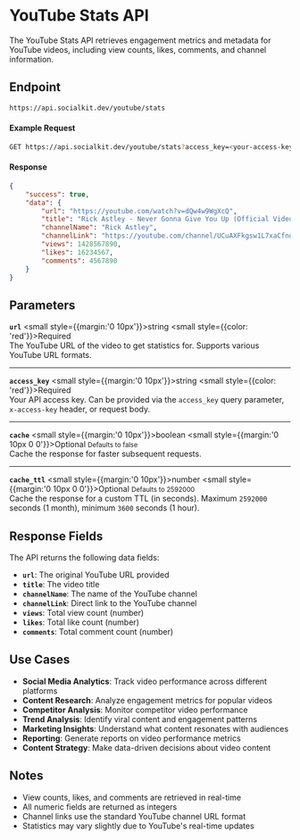 # YouTube Stats API

The YouTube Stats API retrieves engagement metrics and metadata for YouTube videos, including view counts, likes, comments, and channel information.

## Endpoint

```bash copy
https://api.socialkit.dev/youtube/stats
```

#### Example Request

```bash copy
GET https://api.socialkit.dev/youtube/stats?access_key=<your-access-key>&url=https://youtube.com/watch?v=dQw4w9WgXcQ
```

#### Response

```json
{
	"success": true,
	"data": {
		"url": "https://youtube.com/watch?v=dQw4w9WgXcQ",
		"title": "Rick Astley - Never Gonna Give You Up (Official Video)",
		"channelName": "Rick Astley",
		"channelLink": "https://youtube.com/channel/UCuAXFkgsw1L7xaCfnd5JJOw",
		"views": 1428567890,
		"likes": 16234567,
		"comments": 4567890
	}
}
```

## Parameters

**`url`** <small style={{margin:'0 10px'}}>string</small> <small style={{color: 'red'}}>Required</small><br/>
The YouTube URL of the video to get statistics for. Supports various YouTube URL formats.

---

**`access_key`** <small style={{margin:'0 10px'}}>string</small> <small style={{color: 'red'}}>Required</small><br/>
Your API access key. Can be provided via the `access_key` query parameter, `x-access-key` header, or request body.

---

**`cache`** <small style={{margin:'0 10px'}}>boolean</small> <small style={{margin:'0  10px  0 0'}}>Optional</small> <small>Defaults to false</small><br/>
Cache the response for faster subsequent requests.

---

**`cache_ttl`** <small style={{margin:'0 10px'}}>number</small> <small style={{margin:'0  10px  0 0'}}>Optional</small> <small>Defaults to 2592000</small><br/>
Cache the response for a custom TTL (in seconds). Maximum `2592000` seconds (1 month), minimum `3600` seconds (1 hour).

## Response Fields

The API returns the following data fields:

- **`url`**: The original YouTube URL provided
- **`title`**: The video title
- **`channelName`**: The name of the YouTube channel
- **`channelLink`**: Direct link to the YouTube channel
- **`views`**: Total view count (number)
- **`likes`**: Total like count (number)
- **`comments`**: Total comment count (number)

## Use Cases

- **Social Media Analytics**: Track video performance across different platforms
- **Content Research**: Analyze engagement metrics for popular videos
- **Competitor Analysis**: Monitor competitor video performance
- **Trend Analysis**: Identify viral content and engagement patterns
- **Marketing Insights**: Understand what content resonates with audiences
- **Reporting**: Generate reports on video performance metrics
- **Content Strategy**: Make data-driven decisions about video content

## Notes

- View counts, likes, and comments are retrieved in real-time
- All numeric fields are returned as integers
- Channel links use the standard YouTube channel URL format
- Statistics may vary slightly due to YouTube's real-time updates 